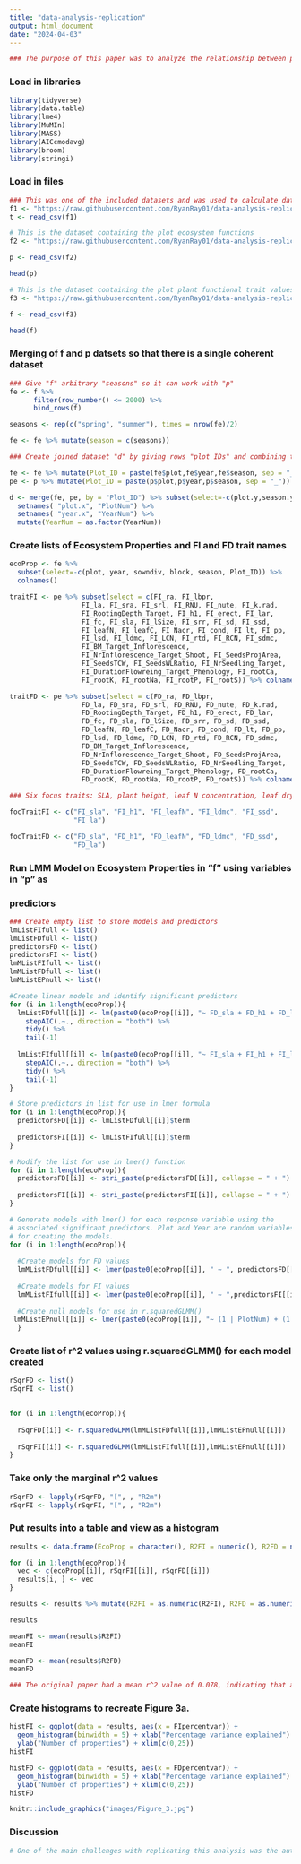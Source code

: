 ```yaml
---
title: "data-analysis-replication"
output: html_document
date: "2024-04-03"
---
```

```r
### The purpose of this paper was to analyze the relationship between plant traits and ecosystem properties to see if plant traits could be used as predictors of ecosystem properties using linear mixed models and calculating marginal r^2 values of those models to investigate the proportion of variance explained by traits. The analysis focused on six plant functional traits as predictors of the ecosystem properties. There were two datasets used, which are saved as p and f in this code. Dataset P contains plot data with variables to be used as the ecosystem properties and dataset f contains the data regarding the plant functional traits for each plot. Dataset "f" contains two separate values for each trait "FD" and "FI", in my analysis I separated the values for each model as using both in each model led to more different results than the authors. 
```


### Load in libraries
```r
library(tidyverse)
library(data.table)
library(lme4)
library(MuMIn)
library(MASS)
library(AICcmodavg)
library(broom)
library(stringi)
```

### Load in files
```r

### This was one of the included datasets and was used to calculate dataset "f" by the authors. 
f1 <- "https://raw.githubusercontent.com/RyanRay01/data-analysis-replication/main/data/traits.st.csv"
t <- read_csv(f1)

# This is the dataset containing the plot ecosystem functions
f2 <- "https://raw.githubusercontent.com/RyanRay01/data-analysis-replication/main/data/predictors_raw.csv"

p <- read_csv(f2)

head(p)

# This is the dataset containing the plot plant functional trait values.
f3 <- "https://raw.githubusercontent.com/RyanRay01/data-analysis-replication/main/data/functions4.st.csv"

f <- read_csv(f3)

head(f)

```

### Merging of f and p datsets so that there is a single coherent dataset
```r
### Give "f" arbitrary "seasons" so it can work with "p"
fe <- f %>% 
      filter(row_number() <= 2000) %>% 
      bind_rows(f)

seasons <- rep(c("spring", "summer"), times = nrow(fe)/2)

fe <- fe %>% mutate(season = c(seasons))

### Create joined dataset "d" by giving rows "plot IDs" and combining them

fe <- fe %>% mutate(Plot_ID = paste(fe$plot,fe$year,fe$season, sep = "_"))
pe <- p %>% mutate(Plot_ID = paste(p$plot,p$year,p$season, sep = "_"))

d <- merge(fe, pe, by = "Plot_ID") %>% subset(select=-c(plot.y,season.y,year.y)) %>%
  setnames( "plot.x", "PlotNum") %>%
  setnames( "year.x", "YearNum") %>%
  mutate(YearNum = as.factor(YearNum))
```

### Create lists of Ecosystem Properties and FI and FD trait names
```r
ecoProp <- fe %>%
  subset(select=-c(plot, year, sowndiv, block, season, Plot_ID)) %>%
  colnames()

traitFI <- pe %>% subset(select = c(FI_ra, FI_lbpr,
                  FI_la, FI_sra, FI_srl, FI_RNU, FI_nute, FI_k.rad, 
                  FI_RootingDepth_Target, FI_h1, FI_erect, FI_lar, 
                  FI_fc, FI_sla, FI_lSize, FI_srr, FI_sd, FI_ssd, 
                  FI_leafN, FI_leafC, FI_Nacr, FI_cond, FI_lt, FI_pp, 
                  FI_lsd, FI_ldmc, FI_LCN, FI_rtd, FI_RCN, FI_sdmc, 
                  FI_BM_Target_Inflorescence, 
                  FI_NrInflorescence_Target_Shoot, FI_SeedsProjArea, 
                  FI_SeedsTCW, FI_SeedsWLRatio, FI_NrSeedling_Target, 
                  FI_DurationFlowreing_Target_Phenology, FI_rootCa, 
                  FI_rootK, FI_rootNa, FI_rootP, FI_rootS)) %>% colnames()

traitFD <- pe %>% subset(select = c(FD_ra, FD_lbpr,
                  FD_la, FD_sra, FD_srl, FD_RNU, FD_nute, FD_k.rad, 
                  FD_RootingDepth_Target, FD_h1, FD_erect, FD_lar, 
                  FD_fc, FD_sla, FD_lSize, FD_srr, FD_sd, FD_ssd, 
                  FD_leafN, FD_leafC, FD_Nacr, FD_cond, FD_lt, FD_pp, 
                  FD_lsd, FD_ldmc, FD_LCN, FD_rtd, FD_RCN, FD_sdmc, 
                  FD_BM_Target_Inflorescence, 
                  FD_NrInflorescence_Target_Shoot, FD_SeedsProjArea, 
                  FD_SeedsTCW, FD_SeedsWLRatio, FD_NrSeedling_Target, 
                  FD_DurationFlowreing_Target_Phenology, FD_rootCa, 
                  FD_rootK, FD_rootNa, FD_rootP, FD_rootS)) %>% colnames()

### Six focus traits: SLA, plant height, leaf N concentration, leaf dry matter content, stem tissue density and leaf area

focTraitFI <- c("FI_sla", "FI_h1", "FI_leafN", "FI_ldmc", "FI_ssd", 
                "FI_la")

focTraitFD <- c("FD_sla", "FD_h1", "FD_leafN", "FD_ldmc", "FD_ssd", 
                "FD_la")
```

### Run LMM Model on Ecosystem Properties in "f" using variables in "p" as
### predictors
```r
### Create empty list to store models and predictors
lmListFIfull <- list()
lmListFDfull <- list()
predictorsFD <- list()
predictorsFI <- list()
lmMListFIfull <- list()
lmMListFDfull <- list()
lmMListEPnull <- list()

#Create linear models and identify significant predictors
for (i in 1:length(ecoProp)){
  lmListFDfull[[i]] <- lm(paste0(ecoProp[[i]], "~ FD_sla + FD_h1 + FD_leafN + FD_ldmc + FD_ssd + FD_la"), data = d) %>%
    stepAIC(.~., direction = "both") %>%
    tidy() %>%
    tail(-1)
  
  lmListFIfull[[i]] <- lm(paste0(ecoProp[[i]], "~ FI_sla + FI_h1 + FI_leafN + FI_ldmc + FI_ssd + FI_la"), data = d) %>%
    stepAIC(.~., direction = "both") %>%
    tidy() %>%
    tail(-1)
}

# Store predictors in list for use in lmer formula
for (i in 1:length(ecoProp)){
  predictorsFD[[i]] <- lmListFDfull[[i]]$term
  
  predictorsFI[[i]] <- lmListFIfull[[i]]$term
}

# Modify the list for use in lmer() function
for (i in 1:length(ecoProp)){
  predictorsFD[[i]] <- stri_paste(predictorsFD[[i]], collapse = " + ")
  
  predictorsFI[[i]] <- stri_paste(predictorsFI[[i]], collapse = " + ")
}

# Generate models with lmer() for each response variable using the
# associated significant predictors. Plot and Year are random variables
# for creating the models.
for (i in 1:length(ecoProp)){
  
  #Create models for FD values
  lmMListFDfull[[i]] <- lmer(paste0(ecoProp[[i]], " ~ ", predictorsFD[[i]]," + (1 | PlotNum) + (1 | YearNum)"), data = d, na.action = na.omit)
  
  #Create models for FI values
  lmMListFIfull[[i]] <- lmer(paste0(ecoProp[[i]], " ~ ",predictorsFI[[i]]," + (1 | PlotNum) + (1 | YearNum)"), data = d, na.action = na.omit)
  
  #Create null models for use in r.squaredGLMM() 
 lmMListEPnull[[i]] <- lmer(paste0(ecoProp[[i]], "~ (1 | PlotNum) + (1 | YearNum)"), data = d, na.action = na.omit)
  }
```

### Create list of r^2 values using r.squaredGLMM() for each model created
```r
rSqrFD <- list()
rSqrFI <- list()

    
for (i in 1:length(ecoProp)){
  
  rSqrFD[[i]] <- r.squaredGLMM(lmMListFDfull[[i]],lmMListEPnull[[i]])
  
  rSqrFI[[i]] <- r.squaredGLMM(lmMListFIfull[[i]],lmMListEPnull[[i]])
}
```
### Take only the marginal r^2 values
```r
rSqrFD <- lapply(rSqrFD, "[", , "R2m") 
rSqrFI <- lapply(rSqrFI, "[", , "R2m") 
```

### Put results into a table and view as a histogram
```r
results <- data.frame(EcoProp = character(), R2FI = numeric(), R2FD = numeric(), stringsAsFactors = FALSE)

for (i in 1:length(ecoProp)){
  vec <- c(ecoProp[[i]], rSqrFI[[i]], rSqrFD[[i]])
  results[i, ] <- vec
}

results <- results %>% mutate(R2FI = as.numeric(R2FI), R2FD = as.numeric(R2FD), FIpercentvar = as.numeric(R2FI)*100, FDpercentvar = as.numeric(R2FD)*100)

results

meanFI <- mean(results$R2FI)
meanFI

meanFD <- mean(results$R2FD)
meanFD

### The original paper had a mean r^2 value of 0.078, indicating that a higher amount of variance was explained by their predictors.
```

### Create histograms to recreate Figure 3a.
```r
histFI <- ggplot(data = results, aes(x = FIpercentvar)) +
  geom_histogram(binwidth = 5) + xlab("Percentage variance explained") +
  ylab("Number of properties") + xlim(c(0,25))
histFI

histFD <- ggplot(data = results, aes(x = FDpercentvar)) +
  geom_histogram(binwidth = 5) + xlab("Percentage variance explained") +
  ylab("Number of properties") + xlim(c(0,25))
histFD
```

```r
knitr::include_graphics("images/Figure_3.jpg")
```

### Discussion
```r
# One of the main challenges with replicating this analysis was the author calculated 2 metrics FD and FI for each trait but did not make it clear how these were handled in the creation of the models, or at the very least it was not apparent to me what they did. I was unable to recreate their results by separating the FD and FI values, but even when used both values for creating the models I was unable to achieve the same results. The authors got an average of .078 for their r^2 values, whereas I was only able to get an average of about .2 for both metrics. There were some parts of their methods that I suspect would help by transforming the variables, though I didn't fully understand that process. Additionally, I used a null based on the ecosystem properties, whereas they used a permutation null, which likely impacted my results. However, I was unsure of why they used the null they did, which included all of the measured traits instead of permutations consisting of the six focal traits and again was unsure of how to treat the FD and FI metrics in constructing a null. 
```
